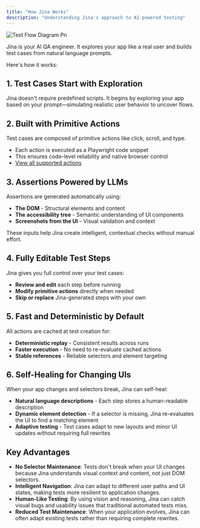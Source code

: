 ```yaml
---
title: "How Jina Works"
description: "Understanding Jina's approach to AI-powered testing"
---
```


![Test Flow Diagram Pn](/images/test-flow-diagram.png)

Jina is your AI QA engineer. It explores your app like a real user and builds test cases from natural language prompts. 

Here's how it works:

## 1. Test Cases Start with Exploration

Jina doesn't require predefined scripts. It begins by exploring your app based on your prompt—simulating realistic user behavior to uncover flows.

## 2. Built with Primitive Actions

Test cases are composed of primitive actions like click, scroll, and type.

- Each action is executed as a Playwright code snippet
- This ensures code-level reliability and native browser control
- [View all supported actions](/primitive-actions)

## 3. Assertions Powered by LLMs

Assertions are generated automatically using:

- **The DOM** - Structural elements and content
- **The accessibility tree** - Semantic understanding of UI components  
- **Screenshots from the UI** - Visual validation and context

These inputs help Jina create intelligent, contextual checks without manual effort.

## 4. Fully Editable Test Steps

Jina gives you full control over your test cases:

- **Review and edit** each step before running
- **Modify primitive actions** directly when needed
- **Skip or replace** Jina-generated steps with your own

## 5. Fast and Deterministic by Default

All actions are cached at test creation for:

- **Deterministic replay** - Consistent results across runs
- **Faster execution** - No need to re-evaluate cached actions
- **Stable references** - Reliable selectors and element targeting

## 6. Self-Healing for Changing UIs

When your app changes and selectors break, Jina can self-heal:

- **Natural language descriptions** - Each step stores a human-readable description
- **Dynamic element detection** - If a selector is missing, Jina re-evaluates the UI to find a matching element
- **Adaptive testing** - Test cases adapt to new layouts and minor UI updates without requiring full rewrites

## Key Advantages

- **No Selector Maintenance**: Tests don't break when your UI changes because Jina understands visual context and content, not just DOM selectors.
- **Intelligent Navigation**: Jina can adapt to different user paths and UI states, making tests more resilient to application changes.
- **Human-Like Testing**: By using vision and reasoning, Jina can catch visual bugs and usability issues that traditional automated tests miss.
- **Reduced Test Maintenance**: When your application evolves, Jina can often adapt existing tests rather than requiring complete rewrites. 
